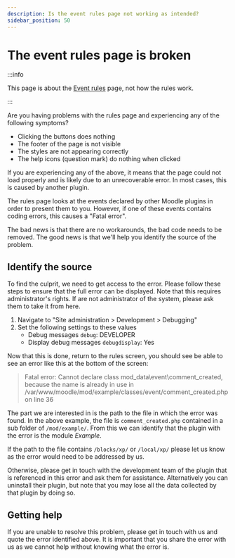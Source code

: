 ```yaml
---
description: Is the event rules page not working as intended?
sidebar_position: 50
---
```


# The event rules page is broken

:::info

This page is about the [Event rules](/points/event-rules/introduction.mdx) page, not how the rules work.

:::

Are you having problems with the rules page and experiencing any of the following symptoms?

- Clicking the buttons does nothing
- The footer of the page is not visible
- The styles are not appearing correctly
- The help icons (question mark) do nothing when clicked

If you are experiencing any of the above, it means that the page could not load properly and is likely due to an unrecoverable error. In most cases, this is caused by another plugin.

The rules page looks at the events declared by other Moodle plugins in order to present them to you. However, if one of these events contains coding errors, this causes a "Fatal error".

The bad news is that there are no workarounds, the bad code needs to be removed. The good news is that we'll help you identify the source of the problem.

## Identify the source

To find the culprit, we need to get access to the error. Please follow these steps to ensure that the full error can be displayed. Note that this requires administrator's rights. If are not administrator of the system, please ask them to take it from here.

1. Navigate to "Site administration > Development > Debugging"
2. Set the following settings to these values
   - Debug messages `debug`: DEVELOPER
   - Display debug messages `debugdisplay`: Yes

Now that this is done, return to the rules screen, you should see be able to see an error like this at the bottom of the screen:

> Fatal error: Cannot declare class mod_data\event\comment_created, because the name is already in use in /var/www/moodle/mod/example/classes/event/comment_created.php on line 36

The part we are interested in is the path to the file in which the error was found. In the above example, the file is `comment_created.php` contained in a sub folder of `/mod/example/`. From this we can identify that the plugin with the error is the module _Example_.

If the path to the file contains `/blocks/xp/` or `/local/xp/` please let us know as the error would need to be addressed by us.

Otherwise, please get in touch with the development team of the plugin that is referenced in this error and ask them for assistance. Alternatively you can uninstall their plugin, but note that you may lose all the data collected by that plugin by doing so.

## Getting help

If you are unable to resolve this problem, please get in touch with us and quote the error identified above. It is important that you share the error with us as we cannot help without knowing what the error is.
